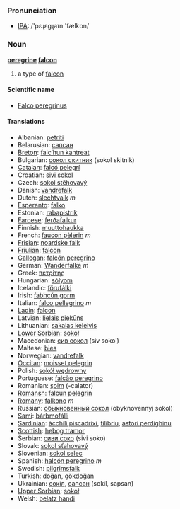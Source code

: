 === Pronunciation ===
*[[w:IPA|IPA]]: /'pɛɻɛgɻaɪn 'fælkɒn/

=== Noun ===
'''[[peregrine]] [[falcon]]'''

# a type of [[falcon]]

==== Scientific name ====
*[[Falco peregrinus]]

==== Translations ====
*Albanian: [[petriti]]
*Belarusian: [[сапсан]]
*[[Breton]]: [[falc’hun kantreat]]
*Bulgarian: [[сокол скитник]] (sokol skitnik)
*[[Catalan]]: [[falcó pelegrí]]
*Croatian: [[sivi sokol]]
*Czech: [[sokol stěhovavý]]
*Danish: [[vandrefalk]]
*Dutch: [[slechtvalk]] ''m''
*[[Esperanto]]: [[falko]]
*Estonian: [[rabapistrik]]
*[[Faroese]]: [[ferðafalkur]]
*Finnish: [[muuttohaukka]]
*French: [[faucon pèlerin]] ''m''
*[[Frisian]]: [[noardske falk]]
*[[Friulian]]: [[falcon]]
*[[Gallegan]]: [[falcón peregrino]]
*German: [[Wanderfalke]] ''m''
*Greek: [[πετρίτης]]
*Hungarian: [[sólyom]]
*Icelandic: [[förufálki]]
*Irish: [[fabhcún gorm]]
*Italian: [[falco pellegrino]] ''m''
*[[Ladin]]: [[falcon]]
*Latvian: [[lielais piekūns]]
*Lithuanian: [[sakalas keleivis]]
*[[Lower Sorbian]]: [[sokoł]]
*Macedonian: [[сив сокол]] (siv sokol)
*Maltese: [[bies]]
*Norwegian: [[vandrefalk]]
*[[Occitan]]: [[moisset pelegrin]]
*Polish: [[sokół wędrowny]]
*Portuguese: [[falcão peregrino]]
*Romanian: [[şoim]] (-calator)
*[[Romansh]]: [[falcun pelegrin]]
*[[Romany]]: [[falkono]] ''m''
*Russian: [[обыкновенный сокол]] (obyknovennyj sokol)
*[[Sami]]: [[bárbmofálli]]
*[[Sardinian]]: [[àcchili piscadrixi]], [[tilibriu]], [[astori perdighinu]]
*[[Scottish]]: [[hebog tramor]]
*Serbian: [[сиви соко]] (sivi soko)
*Slovak: [[sokol sťahovavý]]
*Slovenian: [[sokol selec]]
*Spanish: [[halcón peregrino]] ''m''
*Swedish: [[pilgrimsfalk]]
*Turkish: [[doğan]], [[gökdoğan]]
*Ukrainian: [[сокіл]], [[сапсан]] (sokil, sapsan)
*[[Upper Sorbian]]: [[sokoł]]
*Welsh: [[belatz handi]]
